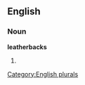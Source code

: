 
==English==

===Noun===
'''leatherbacks'''

# {{plural of|[[leatherback]]}}

[[Category:English plurals]]